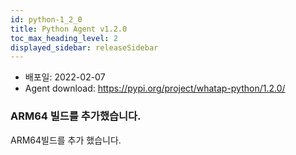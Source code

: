 ```yaml
---
id: python-1_2_0
title: Python Agent v1.2.0
toc_max_heading_level: 2
displayed_sidebar: releaseSidebar
---
```



* 배포일: 2022-02-07
* Agent download: https://pypi.org/project/whatap-python/1.2.0/

### ARM64 빌드를 추가했습니다.

ARM64빌드를 추가 했습니다.

